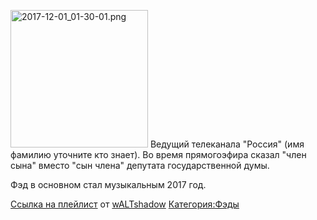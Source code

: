 [[File:2017-12-01 01-30-01.png|left|thumb|220x220px]]
Ведущий телеканала "Россия" (имя фамилию уточните кто знает). Во время прямогоэфира сказал "член сына" вместо "сын члена" депутата государственной думы. 

Фэд в основном стал музыкальным 2017 год.

[https://www.youtube.com/playlist?list=PLoT90rMnqzWc2ApSFxWBe7kjNfCj-OcA4 Ссылка на плейлист] от [[wALTshadow]]
[[Категория:Фэды]]